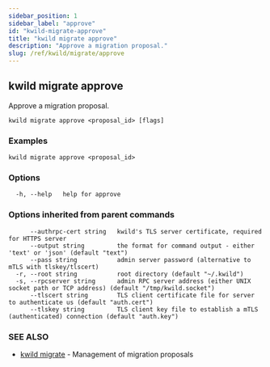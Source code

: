 ```yaml
---
sidebar_position: 1
sidebar_label: "approve"
id: "kwild-migrate-approve"
title: "kwild migrate approve"
description: "Approve a migration proposal."
slug: /ref/kwild/migrate/approve
---
```


## kwild migrate approve

Approve a migration proposal.

```
kwild migrate approve <proposal_id> [flags]
```

### Examples

```
kwild migrate approve <proposal_id>
```

### Options

```
  -h, --help   help for approve
```

### Options inherited from parent commands

```
      --authrpc-cert string   kwild's TLS server certificate, required for HTTPS server
      --output string         the format for command output - either 'text' or 'json' (default "text")
      --pass string           admin server password (alternative to mTLS with tlskey/tlscert)
  -r, --root string           root directory (default "~/.kwild")
  -s, --rpcserver string      admin RPC server address (either UNIX socket path or TCP address) (default "/tmp/kwild.socket")
      --tlscert string        TLS client certificate file for server to authenticate us (default "auth.cert")
      --tlskey string         TLS client key file to establish a mTLS (authenticated) connection (default "auth.key")
```

### SEE ALSO

* [kwild migrate](/docs/ref/kwild/migrate)	 - Management of migration proposals

